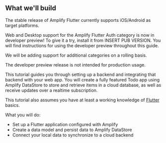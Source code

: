 ## What we'll build

The stable release of Amplify Flutter currently supports iOS/Android as target platforms.

<Callout>

Web and Desktop support for the Amplify Flutter Auth category is now in developer preview! To give it a try, install it from INSERT PUB VERSION. You will find instructions for using the developer preview throughout this guide.

We will be adding support for additional categories on a rolling basis.

The developer preview release is not intended for production usage.

</Callout>

This tutorial guides you through setting up a backend and integrating that backend with your web app. You will create a fully featured Todo app using Amplify DataStore to store and retrieve items in a cloud database, as well as receive updates over a realtime subscription.

This tutorial also assumes you have at least a working knowledge of [Flutter](https://flutter.dev/) basics.

What you will do:



* Set up a Flutter application configured with Amplify
* Create a data model and persist data to Amplify DataStore
* Connect your local data to synchronize to a cloud backend
